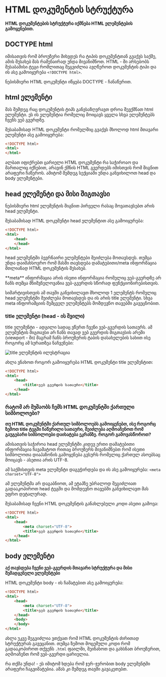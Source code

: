 # HTML დოკუმენტის სტრუქტურა
**HTML დოკუმენტების სტრუქტურა იქმნება HTML ელემენტების გამოყენებით.**

## DOCTYPE html
იმისათვის რომ ბროუზერი მიხვდეს რა ტიპის დოკუმენტთან გვაქვს საქმე, ამის შესახებ მას რამენაირად უნდა მივანიშნოთ. HTML - ში არსებობს შესაბამისი ტეგი რომლითაც შეგვიძლია ავღწეროთ დოკუმენტის ტიპი და ის ასე გამოიყურება `<!DOCTYPE html>`.


 
<Callout emoji="💡">
  ნებისმიერი HTML დოკუმენტი იწყება DOCTYPE - ჩანაწერით.
</Callout>

## html ელემენტი
მას შემდეგ რაც დოკუმენტის ტიპს განვსაზღვრავთ დროა შევქმნათ html ელემენტი. ეს ის ელემენტია რომელიც მოიცავს ყველა სხვა ელემენტებს ჩვენს ვებ გვერდზე. 

შესაბამისად HTML დოკუმენტი რომელშიც გვაქვს მხოლოდ html მთავარი ელემენტი ასე გამოიყურება:

```html copy
<!DOCTYPE html>
<html>
</html>
```

ალბათ იფიქრებთ ცარიელი HTML დოკუმენტი რა საჭიროაო და მართალიც იქნებით, არავინ ქმნის HTML გვერდებს იმისთვის რომ შიგნით არაფერი ჩაწეროს. ამიტომ შემდეგ სექციაში უნდა განვიხილოთ head და body ელემენტები.

## head ელემენტი და მისი შიგთავსი
ნებისმიერი html ელემენტის შიგნით პირველი რასაც მოვათავსებთ არის head ელემენტი.

შესაბამისად HTML დოკუმენტი head ელემენტით ასე გამოიყურება:
```html copy lines={3-4}
<!DOCTYPE html>
<html>
    <head>
    </head>
</html>
```

head ელემენტში ბევრნაირი ელემენტები შეიძლება მოთავსდეს. თუმცა უნდა დაიმახსოვრო რომ მასში თავსდება დამატებითი/meta ინფორმაცია მთლიანად HTML დოკუმენტის შესახებ. 

 
<Callout emoji="💡">
  **meta** ინფორმაცია არის ისეთი ინფორმაცია რომელიც ვებ-გვერდზე არ ჩანს თუმცა მნიშვნელოვანია ვებ-გვერდის სწორად ფუნქციონირებისთვის.
</Callout>

სიმარტივისთვის ამ თავში განვიხილავთ მხოლოდ 1 ელემენტს რომელიც head ელემენტში შეიძლება მოთავსდეს და ის არის title ელემენტი. სხვა meta ინფორამციის შემცველ ელემენტებს მომდევნო თავებში გავეცნობით.

### title ელემენტი (head - ის შვილი)
title ელემენტი - ადგილი სადაც ვწერთ ჩვენი ვებ-გვერდის სათაურს. 
ამ ელემენტის შიგთავსი არ ჩანს თავად ვებ გვერდის შიგთავსის არეში (viewport - ში) მაგრამ ჩანს ბროუზერის ტაბის დასახელების სახით ისე როგორც ამ სურათზეა ნაჩვენები: 

![title ელემენტის ილუსტრაცია](/images/courses/htmlcss/title.png)

ახლა ვნახოთ როგორ გამოიყურება HTML დოკუმენტი title ელემენტით:
```html copy lines={4}
<!DOCTYPE html>
<html>
    <head>
        <title>ვებ გვერდის სათაური</title>
    </head>
</html>
```

### რატომ არ მუშაობს ჩემს HTML დოკუმენტში ქართული სიმბოლოები?
**თუ HTML დოკუმენტში ქართულ სიმბოლოებს გამოიყენებთ, ისე როგორც ზემოთ title ტეგში ჩაწერილი სათაური, შეიძლება აღმოაჩენოთ რომ გაუგებარი სიმბოლოები დაიხატება ეკრანზე. როგორ გამოვასწოროთ?**

ამისათვის საჭიროა head ელემენტში კიდევ ერთი დამატებითი ინფორმაცია ჩავამატოთ რითაც ბროუზერს მივანიშნებთ რომ ისეთი სიმბოლოთა დიაპაზონის გამოყენება გვსურს რომელიც ქართულ ასოებსაც მოიცავს - ასეთია არის UTF-8. 

ამ საქმისთვის meta ელემენტი დაგვჭირდება და ის ასე გამოიყურება:
`<meta charset="UTF-8">`

ამ ელემენტმა არ დაგაბნიოთ, ამ ეტაპზე უბრალოდ შეგიძლიათ გადააკოპიროთ head ტეგში და მომდევნო თავებში განვიხილავთ მას უფრო დეტალურად.

შესაბამისად ჩვენი HTML დოკუმენტის განახლებული კოდი ასეთი გამოვა:

```html copy lines={4}
<!DOCTYPE html>
<html>
    <head>
        <meta charset="UTF-8">
        <title>ვებ გვერდის სათაური</title>
    </head>
</html>
```

## body ელემენტი
**აქ თავსდება ჩვენი ვებ-გვერდის მთავარი სტრუქტურა და მისი შემადგენელი ელემენტები**

HTML დოკუმენტი body - ის ჩამატებით ასე გამოიყურება:
```html copy lines={7-8}
<!DOCTYPE html>
<html>
    <head>
        <meta charset="UTF-8">
        <title>ვებ გვერდის სათაური</title>
    </head>
    <body>
    </body>
</html>
```

ახლა უკვე შეგვიძლია ვთქვათ რომ HTML დოკუმენტის ძირითად სტრუქტურას გავეცანით. თუმცა ზემოთ მოცემული კოდი რომ გადააკოპიროთ თქვენს `.html` ფაილში, შეინახოთ და გახსნათ ბროუზერით, აღმოაჩენთ რომ ვებ-გვერდი ცარიელია. 

რა თქმა უნდა! - ეს იმიტომ ხდება რომ ჯერ-ჯერობით body ელემენტში არაფერი ჩაგვიმატებია. ამას კი შემდეგ თავში გავაკეთებთ.